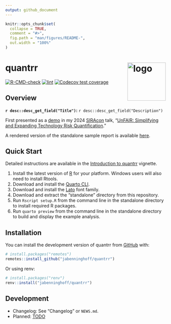 ```yaml
---
output: github_document
---
```


<!-- README.md is generated from README.Rmd. Please edit that file -->

```r
knitr::opts_chunk$set(
  collapse = TRUE,
  comment = "#>",
  fig.path = "man/figures/README-",
  out.width = "100%"
)
```

# quantrr <img src="man/figures/logo.png" align="right" alt="logo" width="120" />

<!-- badges: start -->
[![R-CMD-check](https://github.com/jabenninghoff/quantrr/workflows/R-CMD-check/badge.svg)](https://github.com/jabenninghoff/quantrr/actions)
[![lint](https://github.com/jabenninghoff/quantrr/workflows/lint/badge.svg)](https://github.com/jabenninghoff/quantrr/actions)
[![Codecov test coverage](https://codecov.io/gh/jabenninghoff/quantrr/graph/badge.svg)](https://app.codecov.io/gh/jabenninghoff/quantrr)
<!-- badges: end -->

## Overview

**`r desc::desc_get_field("Title")`:** `r desc::desc_get_field("Description")`

First presented as a [demo](https://jabenninghoff.github.io/security/analysis/rq-demo.html) in my
2024 [SIRAcon](https://societyinforisk.org) talk, "[UnFAIR: Simplifying and Expanding Technology Risk Quantification](https://www.information-safety.org/2024/08/29/siracon-2024/)."

A rendered version of the standalone sample report is available
[here](https://jabenninghoff.github.io/quantrr/sample/).

## Quick Start

Detailed instructions are available in the
[Introduction to quantrr](https://jabenninghoff.github.io/quantrr/articles/quantrr.html) vignette.

1. Install the latest version of [R](https://cloud.r-project.org/) for your platform. Windows users
   will also need to install Rtools.
1. Download and install the [Quarto CLI](https://quarto.org/docs/get-started/).
1. Download and install the [Lato](https://www.latofonts.com/lato-free-fonts/) font family.
1. Download and extract the "standalone" directory from this repository.
1. Run `Rscript setup.R` from the command line in the standalone directory to install required R
   packages.
1. Run `quarto preview` from the command line in the standalone directory to build and display the
   example analysis.

## Installation

You can install the development version of quantrr from [GitHub](https://github.com/) with:

``` r
# install.packages("remotes")
remotes::install_github("jabenninghoff/quantrr")
```

Or using renv:

``` r
# install.packages("renv")
renv::install("jabenninghoff/quantrr")
```

## Development

- Changelog: See "Changelog" or `NEWS.md`.
- Planned: [TODO](TODO.md)
